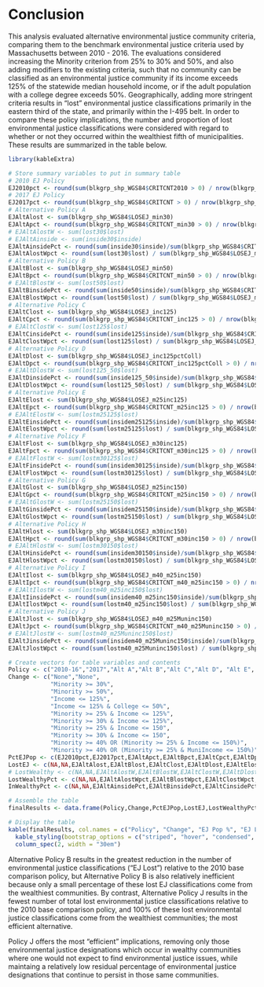 # Conclusion

This analysis evaluated alternative environmental justice community criteria, comparing them to the benchmark environmental justice criteria used by Massachusetts between 2010 - 2016. The evaluations considered increasing the Minority criterion from 25% to 30% and 50%, and also adding modifiers to the existing criteria, such that no community can be classified as an environmental justice community if its income exceeds 125% of the statewide median household income, or if the adult population with a college degree exceeds 50%.  Geographically, adding more stringent criteria results in "lost" environmental justice classifications primarily in the eastern third of the state, and primarily within the I-495 belt. In order to compare these policy implications, the number and proportion of lost environmental justice classifications were considered with regard to whether or not they occurred within the wealthiest fifth of municipalities. These results are summarized in the table below.

```r
library(kableExtra)

# Store summary variables to put in summary table
# 2010 EJ Policy
EJ2010pct <- round(sum(blkgrp_shp_WGS84$CRITCNT2010 > 0) / nrow(blkgrp_shp_WGS84) * 100,1)
# 2017 EJ Policy
EJ2017pct <- round(sum(blkgrp_shp_WGS84$CRITCNT > 0) / nrow(blkgrp_shp_WGS84) * 100,0)
# Alternative Policy A
EJAltAlost <- sum(blkgrp_shp_WGS84$LOSEJ_min30)
EJAltApct <- round(sum(blkgrp_shp_WGS84$CRITCNT_min30 > 0) / nrow(blkgrp_shp_WGS84) * 100,1)
# EJAltAlostW <- sum(lost30$lost)
# EJAltAinside <- sum(inside30$inside)
EJAltAinsidePct <- round(sum(inside30$inside)/sum(blkgrp_shp_WGS84$CRITCNT_min30 > 0)*100,1)
EJAltAlostWpct <- round(sum(lost30$lost) / sum(blkgrp_shp_WGS84$LOSEJ_min30) * 100,1)
# Alternative Policy B
EJAltBlost <- sum(blkgrp_shp_WGS84$LOSEJ_min50)
EJAltBpct <- round(sum(blkgrp_shp_WGS84$CRITCNT_min50 > 0) / nrow(blkgrp_shp_WGS84) * 100,1)
# EJAltBlostW <- sum(lost50$lost)
EJAltBinsidePct <- round(sum(inside50$inside)/sum(blkgrp_shp_WGS84$CRITCNT_min50 > 0) * 100,1)
EJAltBlostWpct <- round(sum(lost50$lost) / sum(blkgrp_shp_WGS84$LOSEJ_min50) * 100,1)
# Alternative Policy C
EJAltClost <- sum(blkgrp_shp_WGS84$LOSEJ_inc125)
EJAltCpct <- round(sum(blkgrp_shp_WGS84$CRITCNT_inc125 > 0) / nrow(blkgrp_shp_WGS84) * 100,1)
# EJAltClostW <- sum(lost125$lost)
EJAltCinsidePct <- round(sum(inside125$inside)/sum(blkgrp_shp_WGS84$CRITCNT_inc125 > 0) * 100,1)
EJAltClostWpct <- round(sum(lost125$lost) / sum(blkgrp_shp_WGS84$LOSEJ_inc125) * 100,1)
# Alternative Policy D
EJAltDlost <- sum(blkgrp_shp_WGS84$LOSEJ_inc125pctColl)
EJAltDpct <- round(sum(blkgrp_shp_WGS84$CRITCNT_inc125pctColl > 0) / nrow(blkgrp_shp_WGS84) * 100,1)
# EJAltDlostW <- sum(lost125_50$lost)
EJAltDinsidePct <- round(sum(inside125_50$inside)/sum(blkgrp_shp_WGS84$CRITCNT_inc125pctColl > 0) * 100,1)
EJAltDlostWpct <- round(sum(lost125_50$lost) / sum(blkgrp_shp_WGS84$LOSEJ_inc125pctColl) * 100,1)
# Alternative Policy E
EJAltElost <- sum(blkgrp_shp_WGS84$LOSEJ_m25inc125)
EJAltEpct <- round(sum(blkgrp_shp_WGS84$CRITCNT_m25inc125 > 0) / nrow(blkgrp_shp_WGS84) * 100,1)
# EJAltElostW <- sum(lostm25125$lost)
EJAltEinsidePct <- round(sum(insidem25125$inside)/sum(blkgrp_shp_WGS84$CRITCNT_m25inc125 > 0) * 100,1)
EJAltElostWpct <- round(sum(lostm25125$lost) / sum(blkgrp_shp_WGS84$LOSEJ_m25inc125) * 100,1)
# Alternative Policy F
EJAltFlost <- sum(blkgrp_shp_WGS84$LOSEJ_m30inc125)
EJAltFpct <- round(sum(blkgrp_shp_WGS84$CRITCNT_m30inc125 > 0) / nrow(blkgrp_shp_WGS84) * 100,1)
# EJAltFlostW <- sum(lostm30125$lost)
EJAltFinsidePct <- round(sum(insidem30125$inside)/sum(blkgrp_shp_WGS84$CRITCNT_m30inc125 > 0) * 100,1)
EJAltFlostWpct <- round(sum(lostm30125$lost) / sum(blkgrp_shp_WGS84$LOSEJ_m30inc125) * 100,1)
# Alternative Policy G
EJAltGlost <- sum(blkgrp_shp_WGS84$LOSEJ_m25inc150)
EJAltGpct <- round(sum(blkgrp_shp_WGS84$CRITCNT_m25inc150 > 0) / nrow(blkgrp_shp_WGS84) * 100,1)
# EJAltGlostW <- sum(lostm25150$lost)
EJAltGinsidePct <- round(sum(insidem25150$inside)/sum(blkgrp_shp_WGS84$CRITCNT_m25inc150 > 0) * 100,1)
EJAltGlostWpct <- round(sum(lostm25150$lost) / sum(blkgrp_shp_WGS84$LOSEJ_m25inc150) * 100,1)
# Alternative Policy H
EJAltHlost <- sum(blkgrp_shp_WGS84$LOSEJ_m30inc150)
EJAltHpct <- round(sum(blkgrp_shp_WGS84$CRITCNT_m30inc150 > 0) / nrow(blkgrp_shp_WGS84) * 100,1)
# EJAltHlostW <- sum(lostm30150$lost)
EJAltHinsidePct <- round(sum(insidem30150$inside)/sum(blkgrp_shp_WGS84$CRITCNT_m30inc150 > 0)*100,1)
EJAltHlostWpct <- round(sum(lostm30150$lost) / sum(blkgrp_shp_WGS84$LOSEJ_m30inc150) * 100,1)
# Alternative Policy I
EJAltIlost <- sum(blkgrp_shp_WGS84$LOSEJ_m40_m25inc150)
EJAltIpct <- round(sum(blkgrp_shp_WGS84$CRITCNT_m40_m25inc150 > 0) / nrow(blkgrp_shp_WGS84) * 100,1)
# EJAltIlostW <- sum(lostm40_m25inc150$lost)
EJAltIinsidePct <- round(sum(insidem40_m25inc150$inside)/sum(blkgrp_shp_WGS84$CRITCNT_m40_m25inc150 > 0) * 100,1)
EJAltIlostWpct <- round(sum(lostm40_m25inc150$lost) / sum(blkgrp_shp_WGS84$LOSEJ_m40_m25inc150) * 100,1)
# Alternative Policy J
EJAltJlost <- sum(blkgrp_shp_WGS84$LOSEJ_m40_m25Muninc150)
EJAltJpct <- round(sum(blkgrp_shp_WGS84$CRITCNT_m40_m25Muninc150 > 0) / nrow(blkgrp_shp_WGS84) * 100,1)
# EJAltJlostW <- sum(lostm40_m25Muninc150$lost)
EJAltJinsidePct <- round(sum(insidem40_m25Muninc150$inside)/sum(blkgrp_shp_WGS84$CRITCNT_m40_m25Muninc150 > 0) * 100,1)
EJAltJlostWpct <- round(sum(lostm40_m25Muninc150$lost) / sum(blkgrp_shp_WGS84$LOSEJ_m40_m25Muninc150) * 100,1)

# Create vectors for table variables and contents
Policy <- c("2010-16","2017","Alt A","Alt B","Alt C","Alt D", "Alt E", "Alt F", "Alt G", "Alt H", "Alt I", "Alt J")
Change <- c("None","None",
            "Minority >= 30%", 
            "Minority >= 50%",
            "Income <= 125%",
            "Income <= 125% & College <= 50%", 
            "Minority >= 25% & Income <= 125%",
            "Minority >= 30% & Income <= 125%",
            "Minority >= 25% & Income <= 150",
            "Minority >= 30% & Income <= 150",
            "Minority >= 40% OR (Minority >= 25% & Income <= 150%)",
            "Minority >= 40% OR (Minority >= 25% & MuniIncome <= 150%)")
PctEJPop <- c(EJ2010pct,EJ2017pct,EJAltApct,EJAltBpct,EJAltCpct,EJAltDpct,EJAltEpct,EJAltFpct,EJAltGpct,EJAltHpct,EJAltIpct,EJAltJpct)
LostEJ <- c(NA,NA,EJAltAlost,EJAltBlost,EJAltClost,EJAltDlost,EJAltElost,EJAltFlost,EJAltGlost,EJAltHlost,EJAltIlost,EJAltJlost)
# LostWealthy <- c(NA,NA,EJAltAlostW,EJAltBlostW,EJAltClostW,EJAltDlostW,EJAltElostW,EJAltFlostW,EJAltGlostW,EJAltHlostW,EJAltIlostW,EJAltJlostW)
LostWealthyPct <- c(NA,NA,EJAltAlostWpct,EJAltBlostWpct,EJAltClostWpct,EJAltDlostWpct,EJAltElostWpct,EJAltFlostWpct,EJAltGlostWpct,EJAltHlostWpct, EJAltIlostWpct,EJAltJlostWpct)
InWealthyPct <- c(NA,NA,EJAltAinsidePct,EJAltBinsidePct,EJAltCinsidePct,EJAltDinsidePct,EJAltEinsidePct,EJAltFinsidePct,EJAltGinsidePct,EJAltHinsidePct,EJAltIinsidePct,EJAltJinsidePct)

# Assemble the table
finalResults <- data.frame(Policy,Change,PctEJPop,LostEJ,LostWealthyPct,InWealthyPct)

# Display the table
kable(finalResults, col.names = c("Policy", "Change", "EJ Pop %", "EJ Lost", "Lost Wealthy %", "In Wealthy %")) %>% 
  kable_styling(bootstrap_options = c("striped", "hover", "condensed", "responsive")) %>% 
  column_spec(2, width = "30em")
```

Alternative Policy B results in the greatest reduction in the number of environmental justice classifications ("EJ Lost") relative to the 2010 base comparison policy, but Alternative Policy B is also relatively inefficient because only a small percentage of these lost EJ classifications come from the wealthiest communities. By contrast, Alternative Policy J results in the fewest number of total lost environmental justice classifications relative to the 2010 base comparison policy, and 100% of these lost environmental justice classifications come from the wealthiest communities; the most efficient alternative. 

Policy J offers the most "efficient" implications, removing only those environmental justice designations which occur in wealthy communities where one would not expect to find environmental justice issues, while maintaing a relatively low residual percentage of environmental justice designations that continue to persist in those same communities. 
